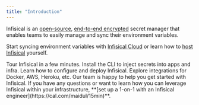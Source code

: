 ```yaml
---
title: "Introduction"
---
```


Infisical is an [open-source](https://opensource.com/resources/what-open-source), [end-to-end encrypted](https://en.wikipedia.org/wiki/End-to-end_encryption) secret manager that enables teams to easily manage and sync their environment variables.

Start syncing environment variables with [Infisical Cloud](https://app.infisical.com) or learn how to [host Infisical](/self-hosting/overview) yourself.

<CardGroup cols={2}>
  <Card
    title="Quickstart"
    href="/getting-started/quickstart"
    icon="timer"
    color="#ea5a0c"
  >
    Tour Infisical in a few minutes.
  </Card>
  <Card href="/cli/overview" title="CLI" icon="square-terminal" color="#16a34a">
    Install the CLI to inject secrets into apps and infra.
  </Card>
  <Card
    href="/self-hosting/overview"
    title="Self-hosting"
    icon="server"
    color="#0285c7"
  >
    Learn how to configure and deploy Infisical.
  </Card>
  <Card
    href="/integrations/overview"
    title="Integrations"
    icon="plug"
    color="#dc2626"
  >
    Explore integrations for Docker, AWS, Heroku, etc.
  </Card>
</CardGroup>


<Card title="Set up a 1x1 with an Infisical Engineer" iconType="duotone" color="#ca8b04" href="https://calendly.com/maidull/30min">
  Our team is happy to help you get started with Infisical. If you have any questions or want to learn how you can leverage Infisical within your infrastructure, **[set up a 1-on-1 with an Infisical engineer](https://cal.com/maidul/15min)**.
</Card>
